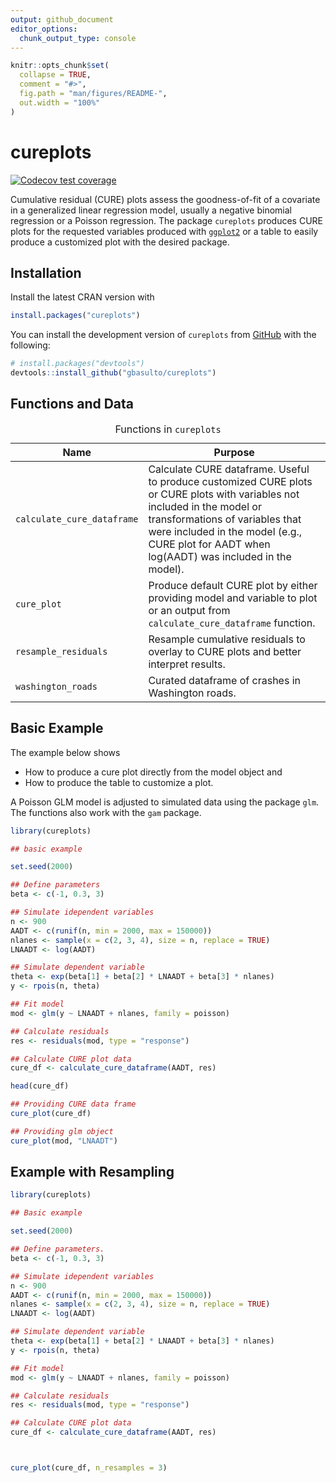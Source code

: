 ```yaml
---
output: github_document
editor_options: 
  chunk_output_type: console
---
```


<!-- README.md is generated from README.Rmd. Please edit that file -->

```r
knitr::opts_chunk$set(
  collapse = TRUE,
  comment = "#>",
  fig.path = "man/figures/README-",
  out.width = "100%"
)
```

# cureplots

<!-- badges: start -->

[![Codecov test coverage](https://codecov.io/gh/gbasulto/cureplots/branch/master/graph/badge.svg)](https://app.codecov.io/gh/gbasulto/cureplots?branch=master)

<!-- badges: end -->

Cumulative residual (CURE) plots assess the goodness-of-fit of a covariate in a generalized linear regression model, usually a negative binomial regression or a Poisson regression. The package `cureplots` produces CURE plots for the requested variables produced with [`ggplot2`](https://ggplot2.tidyverse.org/) or a table to easily produce a customized plot with the desired package.

## Installation

Install the latest CRAN version with

``` r
install.packages("cureplots")
```

You can install the development version of `cureplots` from [GitHub](https://github.com/) with the following:

``` r
# install.packages("devtools")
devtools::install_github("gbasulto/cureplots")
```

## Functions and Data

| Name                       | Purpose                                                                                                                                                                                                                                                       |
|--------------------------|----------------------------------------------|
| `calculate_cure_dataframe` | Calculate CURE dataframe. Useful to produce customized CURE plots or CURE plots with variables not included in the model or transformations of variables that were included in the model (e.g., CURE plot for AADT when log(AADT) was included in the model). |
| `cure_plot`                | Produce default CURE plot by either providing model and variable to plot or an output from `calculate_cure_dataframe` function.                                                                                                                               |
| `resample_residuals`       | Resample cumulative residuals to overlay to CURE plots and better interpret results.                                                                                                                                                                          |
| `washington_roads`         | Curated dataframe of crashes in Washington roads.                                                                                                                                                                                                             |

: Functions in `cureplots`

## Basic Example

The example below shows

-   How to produce a cure plot directly from the model object and
-   How to produce the table to customize a plot.

A Poisson GLM model is adjusted to simulated data using the package `glm`. The functions also work with the `gam` package.

```r
library(cureplots)

## basic example

set.seed(2000)

## Define parameters
beta <- c(-1, 0.3, 3)

## Simulate idependent variables
n <- 900
AADT <- c(runif(n, min = 2000, max = 150000))
nlanes <- sample(x = c(2, 3, 4), size = n, replace = TRUE)
LNAADT <- log(AADT)

## Simulate dependent variable
theta <- exp(beta[1] + beta[2] * LNAADT + beta[3] * nlanes)
y <- rpois(n, theta)

## Fit model
mod <- glm(y ~ LNAADT + nlanes, family = poisson)

## Calculate residuals
res <- residuals(mod, type = "response")

## Calculate CURE plot data
cure_df <- calculate_cure_dataframe(AADT, res)

head(cure_df)

## Providing CURE data frame
cure_plot(cure_df)

## Providing glm object
cure_plot(mod, "LNAADT")
```

## Example with Resampling

```r
library(cureplots)

## Basic example

set.seed(2000)

## Define parameters.
beta <- c(-1, 0.3, 3)

## Simulate idependent variables
n <- 900
AADT <- c(runif(n, min = 2000, max = 150000))
nlanes <- sample(x = c(2, 3, 4), size = n, replace = TRUE)
LNAADT <- log(AADT)

## Simulate dependent variable
theta <- exp(beta[1] + beta[2] * LNAADT + beta[3] * nlanes)
y <- rpois(n, theta)

## Fit model
mod <- glm(y ~ LNAADT + nlanes, family = poisson)

## Calculate residuals
res <- residuals(mod, type = "response")

## Calculate CURE plot data
cure_df <- calculate_cure_dataframe(AADT, res)



cure_plot(cure_df, n_resamples = 3)

```

```{=html}
<!-- 
To do list 
1. dd 
2. ccc 
-->
```
